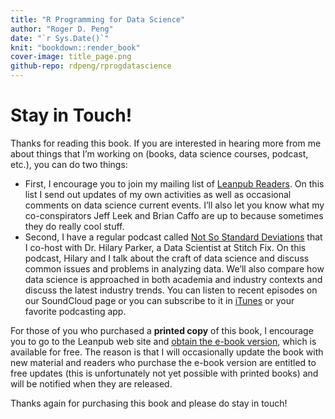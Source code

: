 ```yaml
---
title: "R Programming for Data Science"
author: "Roger D. Peng"
date: "`r Sys.Date()`"
knit: "bookdown::render_book"
cover-image: title_page.png
github-repo: rdpeng/rprogdatascience
---
```



# Stay in Touch!

Thanks for reading this book. If you are interested in
hearing more from me about things that I'm working on (books, data
science courses, podcast, etc.), you can do two things:

* First, I encourage you to join my mailing list of [Leanpub Readers](http://eepurl.com/bAJ3zj). On this list I send out updates of my own activities as well as occasional comments on data science current events. I'll also let you know what my co-conspirators Jeff Leek and Brian Caffo are up to because sometimes they do really cool stuff.
* Second, I have a regular podcast called [Not So Standard Deviations](https://soundcloud.com/nssd-podcast) that I co-host with Dr. Hilary Parker, a Data Scientist at Stitch Fix. On this podcast, Hilary and I talk about the craft of data science and discuss common issues and problems in analyzing data. We'll also compare how data science is approached in both academia and industry contexts and discuss the latest industry trends.  You can listen to recent episodes on our SoundCloud page or you can subscribe to it in [iTunes](https://itunes.apple.com/us/podcast/not-so-standard-deviations/id1040614570) or your favorite podcasting app.

For those of you who purchased a **printed copy** of this book, I encourage you to go to the Leanpub web site and [obtain the e-book version](https://leanpub.com/rprogramming), which is available for free. The reason is that I will occasionally update the book with new material and readers who purchase the e-book version are entitled to free updates (this is unfortunately not yet possible with printed books) and will be notified when they are released.

Thanks again for purchasing this book and please do stay in touch!
